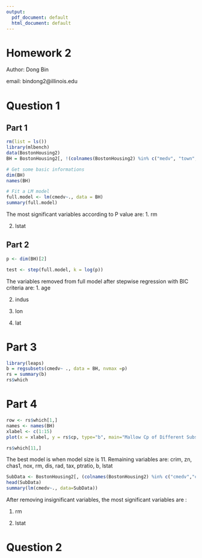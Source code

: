 ```yaml
---
output:
  pdf_document: default
  html_document: default
---
```


# Homework 2

Author: Dong Bin

email: bindong2@illinois.edu

# Question 1

## Part 1
```r
rm(list = ls())
library(mlbench)
data(BostonHousing2)
BH = BostonHousing2[, !(colnames(BostonHousing2) %in% c("medv", "town", "tract"))]

# Get some basic informations
dim(BH)
names(BH)

# Fit a LM model
full.model <- lm(cmedv~., data = BH)
summary(full.model)
```

The most significant variables according to P value are:
1. rm

2. lstat

## Part 2

```r
p <- dim(BH)[2]

test <- step(full.model, k = log(p))
```

The variables removed from full model after stepwise regression with BIC criteria are:
1. age

2. indus

3. lon

4. lat

# Part 3
```r
library(leaps)
b = regsubsets(cmedv~ ., data = BH, nvmax =p)
rs = summary(b)
rs$which

```

# Part 4
```r
row <- rs$which[1,]
names <- names(BH) 
xlabel <- c(1:15)
plot(x = xlabel, y = rs$cp, type="b", main="Mallow Cp of Different Subset Size", xlab = "Size of Subset", ylab = "Mallow Cp")

rs$which[11,]
```

The best model is when model size is 11.
Remaining variables are: crim, zn, chas1, nox, rm, dis, rad, tax, ptratio, b, lstat

```r
SubData <- BostonHousing2[, (colnames(BostonHousing2) %in% c("cmedv","crim", "zn", "chas1", "nox", "rm", "dis", "rad", "tax", "ptratio", "b", "lstat"))]
head(SubData)
summary(lm(cmedv~., data=SubData))
```

After removing insignificant variables, the most significant variables are :

1. rm

2. lstat

# Question 2